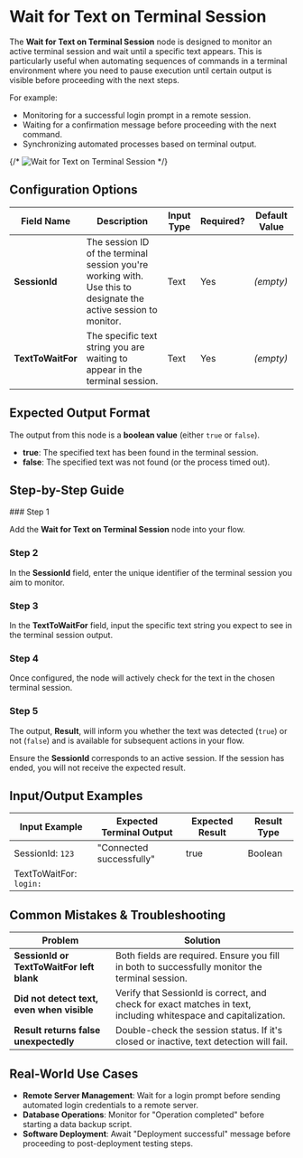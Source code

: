 
# Wait for Text on Terminal Session

The **Wait for Text on Terminal Session** node is designed to monitor an active terminal session and wait until a specific text appears. This is particularly useful when automating sequences of commands in a terminal environment where you need to pause execution until certain output is visible before proceeding with the next steps.

For example:

- Monitoring for a successful login prompt in a remote session.
- Waiting for a confirmation message before proceeding with the next command.
- Synchronizing automated processes based on terminal output.

{/* ![Wait for Text on Terminal Session](./wait-for-text-on-terminal-session.png) */}

## Configuration Options

| Field Name        | Description                                                                                                      | Input Type | Required? | Default Value |
| ----------------- | ---------------------------------------------------------------------------------------------------------------- | ---------- | --------- | ------------- |
| **SessionId**     | The session ID of the terminal session you're working with. Use this to designate the active session to monitor. | Text       | Yes       | _(empty)_     |
| **TextToWaitFor** | The specific text string you are waiting to appear in the terminal session.                                      | Text       | Yes       | _(empty)_     |

## Expected Output Format

The output from this node is a **boolean value** (either `true` or `false`).

- **true**: The specified text has been found in the terminal session.
- **false**: The specified text was not found (or the process timed out).

## Step-by-Step Guide

<Steps>
### Step 1

Add the **Wait for Text on Terminal Session** node into your flow.

### Step 2

In the **SessionId** field, enter the unique identifier of the terminal session you aim to monitor.

### Step 3

In the **TextToWaitFor** field, input the specific text string you expect to see in the terminal session output.

### Step 4

Once configured, the node will actively check for the text in the chosen terminal session.

### Step 5

The output, **Result**, will inform you whether the text was detected (`true`) or not (`false`) and is available for subsequent actions in your flow.

</Steps>

<Callout type="info" title="Tip">
  Ensure the <b>SessionId</b> corresponds to an active session. If the session
  has ended, you will not receive the expected result.
</Callout>

## Input/Output Examples

| Input Example           | Expected Terminal Output | Expected Result | Result Type |
| ----------------------- | ------------------------ | --------------- | ----------- |
| SessionId: `123`        | "Connected successfully" | true            | Boolean     |
| TextToWaitFor: `login:` |                          |                 |             |

## Common Mistakes & Troubleshooting

| Problem                                    | Solution                                                                                                        |
| ------------------------------------------ | --------------------------------------------------------------------------------------------------------------- |
| **SessionId or TextToWaitFor left blank**  | Both fields are required. Ensure you fill in both to successfully monitor the terminal session.                 |
| **Did not detect text, even when visible** | Verify that SessionId is correct, and check for exact matches in text, including whitespace and capitalization. |
| **Result returns false unexpectedly**      | Double-check the session status. If it's closed or inactive, text detection will fail.                          |

## Real-World Use Cases

- **Remote Server Management**: Wait for a login prompt before sending automated login credentials to a remote server.
- **Database Operations**: Monitor for "Operation completed" before starting a data backup script.
- **Software Deployment**: Await "Deployment successful" message before proceeding to post-deployment testing steps.
